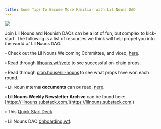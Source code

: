 ```yaml
---
title: Some Tips To Become More Familiar with Lil Nouns DAO
---
```


![](/assets/noun-pilled.png)

Join Lil Nouns and Nounish DAOs can be a lot of fun, but complex to kick-start. The following is a list of resources we think will help propel you into the world of Lil Nouns DAO:&#x20;

▫ Check out the Lil Nouns Welcoming Committee, and video, [here](https://friendswithjpgs.com/lil-nouns-welcome-committee/).

▫ Read through [lilnouns.wtf/vote](http://www.lilnouns.wtf/vote) to see successful on-chain props.&#x20;

▫ Read through [prop.house/lil-nouns](https://prop.house/lil-nouns) to see what props have won each round.&#x20;

▫ Lil Noun internal **documents** can be read, [here](https://lilnouns.notion.site/lilnouns/Explore-Lil-Nouns-db990658e6ab4cf19121b22642645032).&#x20;

▫ **Lil Nouns Weekly Newsletter Archive** can be found here: [https://lilnouns.substack.com.](https://lilnouns.substack.com.)

▫ This [Quick Start Deck](https://docs.google.com/presentation/d/1rSAy1NY2gYzpEx-sDC-eA7Cp60A4UcgJjj-_WWz5hFE/edit#slide=id.p).

▫ Lil Nouns DAO [Onboarding.wtf](https://www.onboarding.wtf/).
